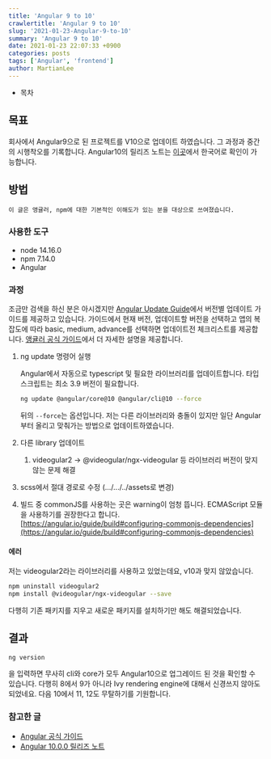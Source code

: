 ```yaml
---
title: 'Angular 9 to 10'
crawlertitle: 'Angular 9 to 10'
slug: '2021-01-23-Angular-9-to-10'
summary: 'Angular 9 to 10'
date: 2021-01-23 22:07:33 +0900
categories: posts
tags: ['Angular', 'frontend']
author: MartianLee
---
```


- 목차

## 목표

회사에서 Angular9으로 된 프로젝트를 V10으로 업데이트 하였습니다. 그 과정과 중간의 시행착오를 기록합니다. Angular10의 릴리즈 노트는 [이곳](https://han41858.tistory.com/51)에서 한국어로 확인이 가능합니다.

## 방법

```
이 글은 앵귤러, npm에 대한 기본적인 이해도가 있는 분을 대상으로 쓰여졌습니다.
```

### 사용한 도구

- node 14.16.0
- npm 7.14.0
- Angular

### 과정

조금만 검색을 하신 분은 아시겠지만 [Angular Update Guide](https://update.angular.io/)에서 버전별 업데이트 가이드를 제공하고 있습니다. 가이드에서 현재 버전, 업데이트할 버전을 선택하고 앱의 복잡도에 따라 basic, medium, advance를 선택하면 업데이트전 체크리스트를 제공합니다. [앵귤러 공식 가이드](https://v10.angular.io/guide/updating-to-version-10)에서 더 자세한 설명을 제공합니다.

1. ng update 명령어 실행

   Angular에서 자동으로 typescript 및 필요한 라이브러리를 업데이트합니다. 타입스크립트는 최소 3.9 버전이 필요합니다.

   ```bash
   ng update @angular/core@10 @angular/cli@10 --force
   ```

   뒤의 `--force`는 옵션입니다. 저는 다른 라이브러리와 충돌이 있지만 일단 Angular부터 올리고 맞춰가는 방법으로 업데이트하였습니다.

2. 다른 library 업데이트
   1. videogular2 → @videogular/ngx-videogular 등 라이브러리 버전이 맞지 않는 문제 해결
3. scss에서 절대 경로로 수정 (.../.../../assets로 변경)
4. 빌드 중 commonJS를 사용하는 곳은 warning이 엄청 뜹니다. ECMAScript 모듈을 사용하기를 권장한다고 합니다. [https://angular.io/guide/build#configuring-commonjs-dependencies](https://angular.io/guide/build#configuring-commonjs-dependencies)

#### 에러

저는 videogular2라는 라이브러리를 사용하고 있었는데요, v10과 맞지 않았습니다.

```bash
npm uninstall videogular2
npm install @videogular/ngx-videogular --save
```

다행히 기존 패키지를 지우고 새로운 패키지를 설치하기만 해도 해결되었습니다.

## 결과

```bash
ng version
```

을 입력하면 무사히 cli와 core가 모두 Angular10으로 업그레이드 된 것을 확인할 수 있습니다. 다행히 8에서 9가 아니라 Ivy rendering engine에 대해서 신경쓰지 않아도 되었네요. 다음 10에서 11, 12도 무탈하기를 기원합니다.

### 참고한 글

- [Angular 공식 가이드](https://v10.angular.io/guide/updating-to-version-10)
- [Angular 10.0.0 릴리즈 노트](https://han41858.tistory.com/51)

